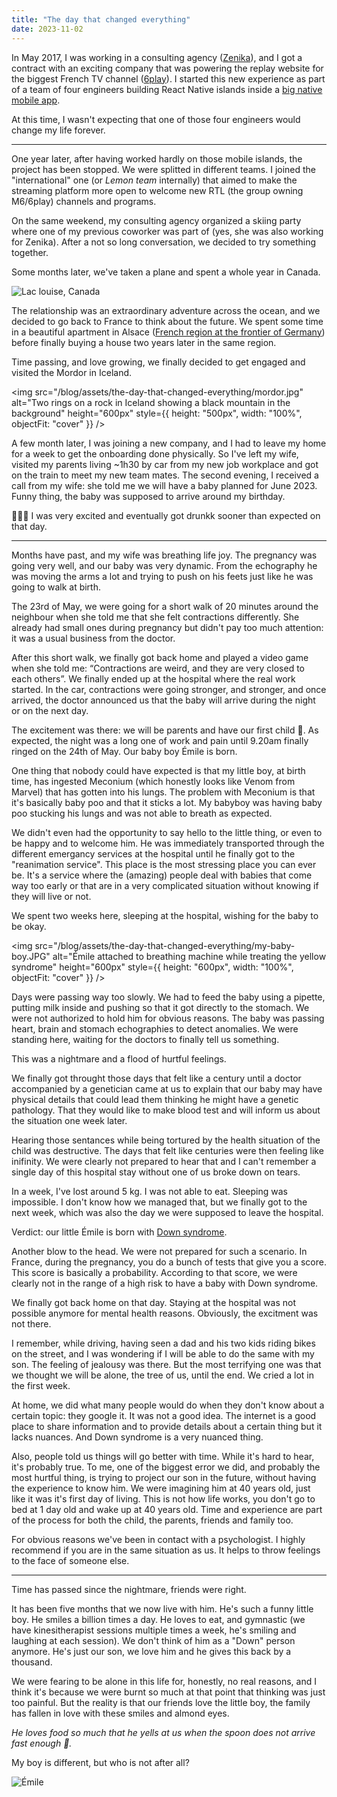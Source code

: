 ```yaml
---
title: "The day that changed everything"
date: 2023-11-02
---
```


In May 2017, I was working in a consulting agency ([Zenika](https://zenika.com/)), and I got a contract with an exciting company that was powering the replay website for the biggest French TV channel ([6play](https://www.6play.fr/)).
I started this new experience as part of a team of four engineers building React Native islands inside a [big native mobile app](https://play.google.com/store/apps/details?id=fr.m6.m6replay).

At this time, I wasn't expecting that one of those four engineers would change my life forever.

---

One year later, after having worked hardly on those mobile islands, the project has been stopped. We were splitted in different teams. I joined the "international" one (or _Lemon team_ internally) that aimed to make the streaming platform more open to welcome new RTL (the group owning M6/6play) channels and programs.

On the same weekend, my consulting agency organized a skiing party where one of my previous coworker was part of (yes, she was also working for Zenika). After a not so long conversation, we decided to try something together.

Some months later, we've taken a plane and spent a whole year in Canada.

![Lac louise, Canada](/blog/assets/the-day-that-changed-everything/canada-lake.jpeg)

The relationship was an extraordinary adventure across the ocean, and we decided to go back to France to think about the future. We spent some time in a beautiful apartment in Alsace ([French region at the frontier of Germany](https://earth.google.com/web/@48.2490582,7.53728725,168.24619957a,396350.73471324d,35y,0h,0t,0r/data=ChAaDgoIL20vMGN4MnIYAiABOgMKATA)) before finally buying a house two years later in the same region.

Time passing, and love growing, we finally decided to get engaged and visited the Mordor in Iceland.

<img
  src="/blog/assets/the-day-that-changed-everything/mordor.jpg"
  alt="Two rings on a rock in Iceland showing a black mountain in the background"
  height="600px"
  style={{ height: "500px", width: "100%", objectFit: "cover" }}
/>

A few month later, I was joining a new company, and I had to leave my home for a week to get the onboarding done physically. So I've left my wife, visited my parents living ~1h30 by car from my new job workplace and got on the train to meet my new team mates. The second evening, I received a call from my wife: she told me we will have a baby planned for June 2023. Funny thing, the baby was supposed to arrive around my birthday.

🍺🍺🍺 I was very excited and eventually got drunkk sooner than expected on that day.

---

Months have past, and my wife was breathing life joy. The pregnancy was going very well, and our baby was very dynamic. From the echography he was moving the arms a lot and trying to push on his feets just like he was going to walk at birth.

The 23rd of May, we were going for a short walk of 20 minutes around the neighbour when she told me that she felt contractions differently. She already had small ones during pregnancy but didn't pay too much attention: it was a usual business from the doctor.

After this short walk, we finally got back home and played a video game when she told me: “Contractions are weird, and they are very closed to each others”. We finally ended up at the hospital where the real work started. In the car, contractions were going stronger, and stronger, and once arrived, the doctor announced us that the baby will arrive during the night or on the next day.

The excitement was there: we will be parents and have our first child 🧒. As expected, the night was a long one of work and pain until 9.20am finally ringed on the 24th of May. Our baby boy Émile is born.

One thing that nobody could have expected is that my little boy, at birth time, has ingested Meconium (which honestly looks like Venom from Marvel) that has gotten into his lungs. The problem with Meconium is that it's basically baby poo and that it sticks a lot. My babyboy was having baby poo stucking his lungs and was not able to breath as expected.

We didn't even had the opportunity to say hello to the little thing, or even to be happy and to welcome him. He was immediately transported through the different emergancy services at the hospital until he finally got to the "reanimation service". This place is the most stressing place you can ever be. It's a service where the (amazing) people deal with babies that come way too early or that are in a very complicated situation without knowing if they will live or not.

We spent two weeks here, sleeping at the hospital, wishing for the baby to be okay.

<img
  src="/blog/assets/the-day-that-changed-everything/my-baby-boy.JPG"
  alt="Émile attached to breathing machine while treating the yellow syndrome"
  height="600px"
  style={{ height: "600px", width: "100%", objectFit: "cover" }}
/>

Days were passing way too slowly. We had to feed the baby using a pipette, putting milk inside and pushing so that it got directly to the stomach. We were not authorized to hold him for obvious reasons. The baby was passing heart, brain and stomach echographies to detect anomalies. We were standing here, waiting for the doctors to finally tell us something.

This was a nightmare and a flood of hurtful feelings.

We finally got throught those days that felt like a century until a doctor accompanied by a genetician came at us to explain that our baby may have physical details that could lead them thinking he might have a genetic pathology. That they would like to make blood test and will inform us about the situation one week later.

Hearing those sentances while being tortured by the health situation of the child was destructive. The days that felt like centuries were then feeling like inifinity. We were clearly not prepared to hear that and I can't remember a single day of this hospital stay without one of us broke down on tears.

In a week, I've lost around 5 kg. I was not able to eat. Sleeping was impossible. I don't know how we managed that, but we finally got to the next week, which was also the day we were supposed to leave the hospital.

Verdict: our little Émile is born with [Down syndrome](https://en.wikipedia.org/wiki/Down_syndrome).

Another blow to the head. We were not prepared for such a scenario. In France, during the pregnancy, you do a bunch of tests that give you a score. This score is basically a probability. According to that score, we were clearly not in the range of a high risk to have a baby with Down syndrome.

We finally got back home on that day. Staying at the hospital was not possible anymore for mental health reasons. Obviously, the excitment was not there.

I remember, while driving, having seen a dad and his two kids riding bikes on the street, and I was wondering if I will be able to do the same with my son. The feeling of jealousy was there. But the most terrifying one was that we thought we will be alone, the tree of us, until the end. We cried a lot in the first week.

At home, we did what many people would do when they don't know about a certain topic: they google it. It was not a good idea. The internet is a good place to share information and to provide details about a certain thing but it lacks nuances. And Down syndrome is a very nuanced thing.

Also, people told us things will go better with time. While it's hard to hear, it's probably true. To me, one of the biggest error we did, and probably the most hurtful thing, is trying to project our son in the future, without having the experience to know him. We were imagining him at 40 years old, just like it was it's first day of living. This is not how life works, you don't go to bed at 1 day old and wake up at 40 years old. Time and experience are part of the process for both the child, the parents, friends and family too.

For obvious reasons we've been in contact with a psychologist. I highly recommend if you are in the same situation as us. It helps to throw feelings to the face of someone else.

---

Time has passed since the nightmare, friends were right.

It has been five months that we now live with him. He's such a funny little boy. He smiles a billion times a day. He loves to eat, and gymnastic (we have kinesitherapist sessions multiple times a week, he's smiling and laughing at each session). We don't think of him as a "Down" person anymore.
He's just our son, we love him and he gives this back by a thousand.

We were fearing to be alone in this life for, honestly, no real reasons, and I think it's because we were burnt so much at that point that thinking was just too painful. But the reality is that our friends love the little boy,
the family has fallen in love with these smiles and almond eyes.

_He loves food so much that he yells at us when the spoon does not arrive fast enough 🤣._

My boy is different, but who is not after all?

![Émile](/blog/assets/the-day-that-changed-everything/emile.JPG)
